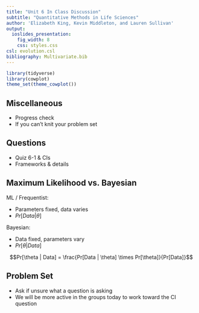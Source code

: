 ```yaml
---
title: "Unit 6 In Class Discussion"
subtitle: "Quantitative Methods in Life Sciences"
author: 'Elizabeth King, Kevin Middleton, and Lauren Sullivan'
output:
  ioslides_presentation:
    fig_width: 8
    css: styles.css
csl: evolution.csl
bibliography: Multivariate.bib
---
```


```r
library(tidyverse)
library(cowplot)
theme_set(theme_cowplot())
```


## Miscellaneous

- Progress check
- If you can't knit your problem set

## Questions

- Quiz 6-1 & CIs
- Frameworks & details

## Maximum Likelihood vs. Bayesian

ML / Frequentist:

- Parameters fixed, data varies
- $Pr[Data | \theta]$

Bayesian:

- Data fixed, parameters vary
- $Pr[\theta | Data]$

$$Pr[\theta | Data] = \frac{Pr[Data | \theta] \times Pr[\theta]}{Pr[Data]}$$

## Problem Set

- Ask if unsure what a question is asking
- We will be more active in the groups today to work toward the CI question

